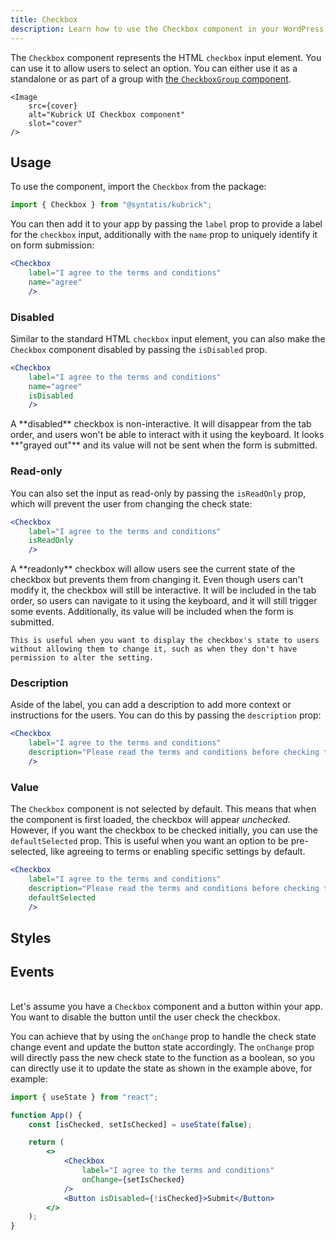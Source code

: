 ```yaml
---
title: Checkbox
description: Learn how to use the Checkbox component in your WordPress admin application.
---
```



<Lead
	storybook="/docs/components-checkbox--docs"
	stackblitz="/edit/syntatis-kubrick-checkbox?file=src/App.jsx">
	The `Checkbox` component represents the HTML `checkbox` input element. You can
	use it to allow users to select an option. You can either use it as a
	standalone or as part of a group with [the `CheckboxGroup`
	component](/components/checkbox-group).

	<Image
		src={cover}
		alt="Kubrick UI Checkbox component"
		slot="cover"
	/>
</Lead>

## Usage

To use the component, import the `Checkbox` from the package:

```jsx
import { Checkbox } from "@syntatis/kubrick";
```

You can then add it to your app by passing the `label` prop to provide a label for the `checkbox` input, additionally with the `name` prop to uniquely identify it on form submission:

```jsx
<Checkbox
	label="I agree to the terms and conditions"
	name="agree"
	/>
```

### Disabled

Similar to the standard HTML `checkbox` input element, you can also make the `Checkbox` component disabled by passing the `isDisabled` prop.

```jsx {4}
<Checkbox
	label="I agree to the terms and conditions"
	name="agree"
	isDisabled
	/>
```

<Aside>
	A **disabled** checkbox is non-interactive. It will disappear from the tab
	order, and users won't be able to interact with it using the keyboard. It
	looks **"grayed out"** and its value will not be sent when the form is
	submitted.
</Aside>

### Read-only

You can also set the input as read-only by passing the `isReadOnly` prop, which will prevent the user from changing the check state:

```jsx {3}
<Checkbox
	label="I agree to the terms and conditions"
	isReadOnly
	/>
```

<Aside>
	A **readonly** checkbox will allow users see the current state of the checkbox but prevents them from changing it. Even though users can't modify it, the checkbox will still be interactive. It will be included in the tab order, so users can navigate to it using the keyboard, and it will still trigger some events. Additionally, its value will be included when the form is submitted.

	This is useful when you want to display the checkbox's state to users without allowing them to change it, such as when they don't have permission to alter the setting.
</Aside>

### Description

Aside of the label, you can add a description to add more context or instructions for the users. You can do this by passing the `description` prop:

```jsx {3}
<Checkbox
	label="I agree to the terms and conditions"
	description="Please read the terms and conditions before checking this box."
	/>
```

### Value

The `Checkbox` component is not selected by default. This means that when the component is first loaded, the checkbox will appear _unchecked_. However, if you want the checkbox to be checked initially, you can use the `defaultSelected` prop. This is useful when you want an option to be pre-selected, like agreeing to terms or enabling specific settings by default.

```jsx {4}
<Checkbox
	label="I agree to the terms and conditions"
	description="Please read the terms and conditions before checking this box."
	defaultSelected
	/>
```

## Styles

<Table
	variant="classes"
	component="Checkbox"
	items={[
		["root", "The root element of the checkbox."],
		["label-content", "The wrapper element of the label content."],
		["description", "The wrapper element of the description."],
	]}
/>

## Events

<Table
	variant="events"
	component="Checkbox"
	items={[
		[
			"onChange",
			"Triggered when the check state changes. It will receive the new check state as a boolean.",
		],
		[
			"onFocusChange",
			"Triggered when the input receives or loses focus. It will receive a boolean indicating if the input is focused.",
		],
	]}
/>

Let's assume you have a `Checkbox` component and a button within your app. You want to disable the button until the user check the checkbox.

You can achieve that by using the `onChange` prop to handle the check state change event and update the button state accordingly. The `onChange` prop will directly pass the new check state to the function as a boolean, so you can directly use it to update the state as shown in the example above, for example:

```jsx {10}
import { useState } from "react";

function App() {
	const [isChecked, setIsChecked] = useState(false);

	return (
		<>
			<Checkbox
				label="I agree to the terms and conditions"
				onChange={setIsChecked}
			/>
			<Button isDisabled={!isChecked}>Submit</Button>
		</>
	);
}
```
